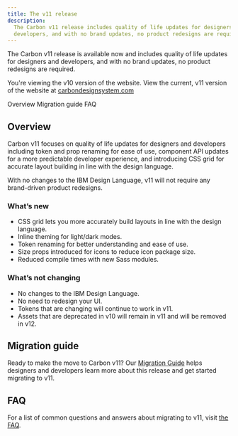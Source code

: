 ```yaml
---
title: The v11 release
description:
  The Carbon v11 release includes quality of life updates for designers and
  developers, and with no brand updates, no product redesigns are required.
---
```


<PageDescription>

The Carbon v11 release is available now and includes quality of life updates for
designers and developers, and with no brand updates, no product redesigns are
required.

</PageDescription>

<InlineNotification>

You're viewing the v10 version of the website. View the current, v11 version of
the website at [carbondesignsystem.com](https://carbondesignsystem.com/)

</InlineNotification>

<AnchorLinks>

<AnchorLink>Overview</AnchorLink>
<AnchorLink>Migration guide</AnchorLink>
<AnchorLink>FAQ</AnchorLink>

</AnchorLinks>

## Overview

Carbon v11 focuses on quality of life updates for designers and developers
including token and prop renaming for ease of use, component API updates for a
more predictable developer experience, and introducing CSS grid for accurate
layout building in line with the design language.

With no changes to the IBM Design Language, v11 will not require any
brand-driven product redesigns.

### What’s new

- CSS grid lets you more accurately build layouts in line with the design
  language.
- Inline theming for light/dark modes.
- Token renaming for better understanding and ease of use.
- Size props introduced for icons to reduce icon package size.
- Reduced compile times with new Sass modules.

### What’s not changing

- No changes to the IBM Design Language.
- No need to redesign your UI.
- Tokens that are changing will continue to work in v11.
- Assets that are deprecated in v10 will remain in v11 and will be removed in
  v12.

## Migration guide

Ready to make the move to Carbon v11? Our
[Migration Guide](https://carbondesignsystem.com/migrating/guide/overview/)
helps designers and developers learn more about this release and get started
migrating to v11.

## FAQ

For a list of common questions and answers about migrating to v11, visit
[the FAQ](https://carbondesignsystem.com/migrating/faq/).
